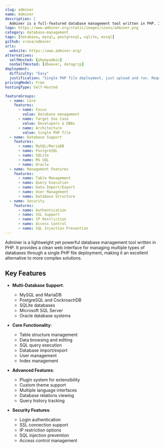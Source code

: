 ```yaml
---
slug: adminer
name: Adminer
description: |
  Adminer is a full-featured database management tool written in PHP. It consists of a single file ready to deploy to the target server and supports multiple database systems including MySQL, PostgreSQL, SQLite, and more.
logo: https://www.adminer.org/static/images/icons/adminer.png
category: database-management
tags: [database, mysql, postgresql, sqlite, mssql]
github: vrana/adminer
urls:
  website: https://www.adminer.org/
alternatives:
  selfHosted: [phpmyadmin]
  nonSelfHosted: [dbeaver, datagrip]
deployment:
  difficulty: "Easy"
  justification: "Single PHP file deployment, just upload and run. Requires PHP environment."
pricingModel: Free
hostingType: Self-Hosted

featureGroups:
  - name: Core
    features:
      - name: Focus
        value: Database management
      - name: Target Use Case
        value: Developers & DBAs
      - name: Architecture
        value: Single PHP file
  - name: Database Support
    features:
      - name: MySQL/MariaDB
      - name: PostgreSQL
      - name: SQLite
      - name: MS SQL
      - name: Oracle
  - name: Management Features
    features:
      - name: Table Management
      - name: Query Execution
      - name: Data Import/Export
      - name: User Management
      - name: Database Structure
  - name: Security
    features:
      - name: Authentication
      - name: SSL Support
      - name: IP Restriction
      - name: Access Control
      - name: SQL Injection Prevention
---
```


Adminer is a lightweight yet powerful database management tool written in PHP. It provides a clean web interface for managing multiple types of databases through a single PHP file deployment, making it an excellent alternative to more complex solutions.

## Key Features

- **Multi-Database Support**:

  - MySQL and MariaDB
  - PostgreSQL and CockroachDB
  - SQLite databases
  - Microsoft SQL Server
  - Oracle database systems

- **Core Functionality**:

  - Table structure management
  - Data browsing and editing
  - SQL query execution
  - Database import/export
  - User management
  - Index management

- **Advanced Features**:

  - Plugin system for extensibility
  - Custom theme support
  - Multiple language interfaces
  - Database relations viewing
  - Query history tracking

- **Security Features**:
  - Login authentication
  - SSL connection support
  - IP restriction options
  - SQL injection prevention
  - Access control management
